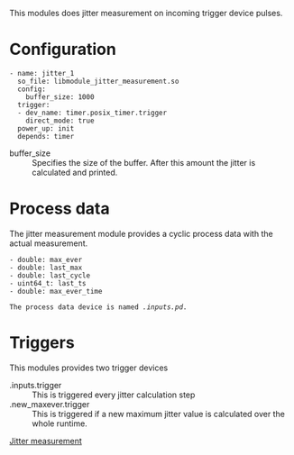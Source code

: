This modules does jitter measurement on incoming trigger device pulses.

= Configuration =

 - name: jitter_1
   so_file: libmodule_jitter_measurement.so
   config:
     buffer_size: 1000
   trigger:
   - dev_name: timer.posix_timer.trigger
     direct_mode: true
   power_up: init
   depends: timer

; buffer_size
: Specifies the size of the buffer. After this amount the jitter is calculated and printed. 

= Process data = 

The jitter measurement module provides a cyclic process data with the actual measurement.

 - double: max_ever
 - double: last_max
 - double: last_cycle
 - uint64_t: last_ts
 - double: max_ever_time

 The process data device is named ''<name>.inputs.pd''.

= Triggers =

This modules provides two trigger devices

; <name>.inputs.trigger
: This is triggered every jitter calculation step
; <name>.new_maxever.trigger
: This is triggered if a new maximum jitter value is calculated over the whole runtime.

[[Category:Robotkernel-5|Jitter measurement]]

